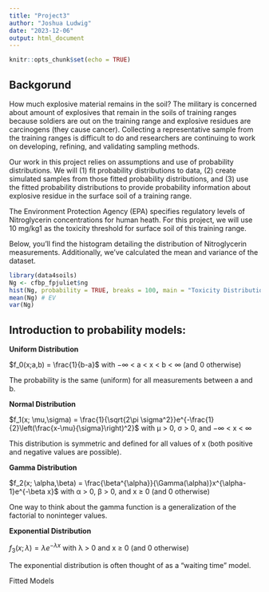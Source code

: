 ```yaml
---
title: "Project3"
author: "Joshua Ludwig"
date: "2023-12-06"
output: html_document
---
```


```r
knitr::opts_chunk$set(echo = TRUE)
```

## Backgorund

How much explosive material remains in the soil? The military is concerned about amount of explosives that remain in the soils of training ranges because soldiers are out on the training range and explosive residues are carcinogens (they cause cancer). Collecting a representative sample from the training ranges is difficult to do and researchers are continuing to work on developing, refining, and validating sampling methods.

Our work in this project relies on assumptions and use of probability distributions. We will (1) fit probability distributions to data, (2) create simulated samples from those fitted probability distributions, and (3) use the fitted probability distributions to provide probability information about explosive residue in the surface soil of a training range.

The Environment Protection Agency (EPA) specifies regulatory levels of Nitroglycerin concentrations for human heath. For this project, we will use 10 mg/kg1 as the toxicity threshold for surface soil of this training range.

Below, you'll find the histogram detailing the distribution of Nitroglycerin measurements. Additionally, we've calculated the mean and variance of the dataset.

```r
library(data4soils)
Ng <- cfbp_fpjuliet$ng
hist(Ng, probability = TRUE, breaks = 100, main = "Toxicity Distribution in Soils")
mean(Ng) # EV
var(Ng)
```

## Introduction to probability models:

**Uniform Distribution**

$f_0(x;a,b) = \frac{1}{b-a}$ with −∞ < a < x < b < ∞ (and 0 otherwise)

 The probability is the same (uniform) for all measurements between a and b.

**Normal Distribution**

$f_1(x; \mu,\sigma) = \frac{1}{\sqrt{2\pi \sigma^2}}e^{-\frac{1}{2}\left(\frac{x-\mu}{\sigma}\right)^2}$ with μ > 0, σ > 0, and −∞ < x < ∞

This distribution is symmetric and defined for all values of x (both positive and negative values are possible).


**Gamma Distribution**

$f_2(x; \alpha,\beta) = \frac{\beta^{\alpha}}{\Gamma(\alpha)}x^{\alpha-1}e^{-\beta x}$ with α > 0, β > 0, and x ≥ 0 (and 0 otherwise)

One way to think about the gamma function is a generalization of the factorial to noninteger values.

**Exponential Distribution**

$f_3(x; \lambda) = \lambda e^{-\lambda x}$ with λ > 0 and x ≥ 0 (and 0 otherwise)

The exponential distribution is often thought of as a “waiting time” model. 

Fitted Models
